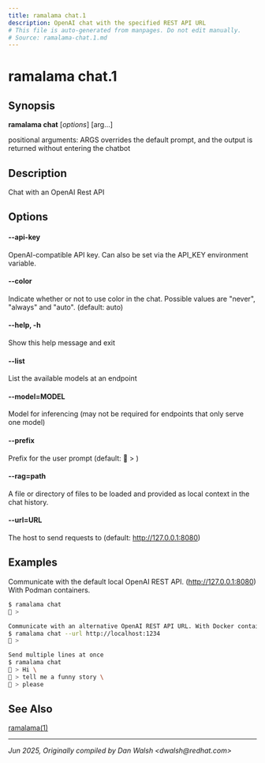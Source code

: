 ```yaml
---
title: ramalama chat.1
description: OpenAI chat with the specified REST API URL
# This file is auto-generated from manpages. Do not edit manually.
# Source: ramalama-chat.1.md
---
```


# ramalama chat.1

## Synopsis
**ramalama chat** [*options*] [arg...]

positional arguments:
  ARGS                  overrides the default prompt, and the output is
                        returned without entering the chatbot

## Description
Chat with an OpenAI Rest API

## Options

#### **--api-key**
OpenAI-compatible API key.
Can also be set via the API_KEY environment variable.

#### **--color**
Indicate whether or not to use color in the chat.
Possible values are "never", "always" and "auto". (default: auto)

#### **--help**, **-h**
Show this help message and exit

#### **--list**
List the available models at an endpoint

#### **--model**=MODEL
Model for inferencing (may not be required for endpoints that only serve one model)

#### **--prefix**
Prefix for the user prompt (default: 🦭 > )

#### **--rag**=path
A file or directory of files to be loaded and provided as local context in the chat history.

#### **--url**=URL
The host to send requests to (default: http://127.0.0.1:8080)

## Examples

Communicate with the default local OpenAI REST API. (http://127.0.0.1:8080)
With Podman containers.
```bash
$ ramalama chat
🦭 >

Communicate with an alternative OpenAI REST API URL. With Docker containers.
$ ramalama chat --url http://localhost:1234
🐋 >

Send multiple lines at once
$ ramalama chat
🦭 > Hi \
🦭 > tell me a funny story \
🦭 > please
```

## See Also
[ramalama(1)](/docs/commands/ramalama/)

---

*Jun 2025, Originally compiled by Dan Walsh &lt;dwalsh&#64;redhat.com&gt;*